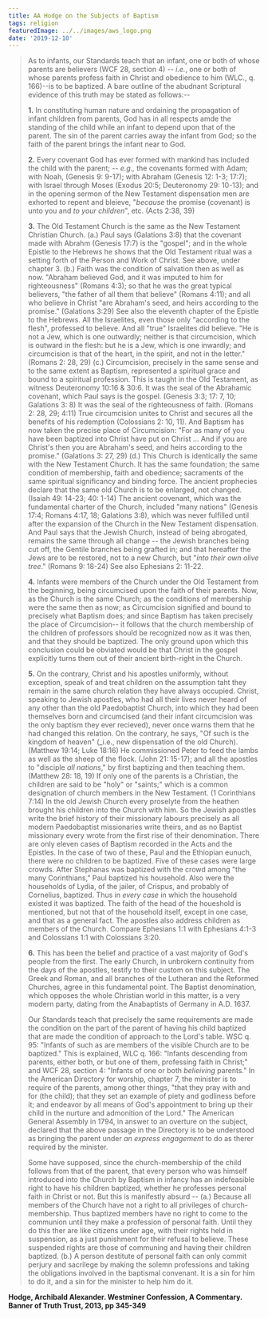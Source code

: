 ```yaml
---
title: AA Hodge on the Subjects of Baptism
tags: religion
featuredImage: ../../images/aws_logo.png
date: '2019-12-10'
---
```


> As to infants, our Standards teach that an infant, one or both of whose parents are believers (WCF 28, section 4) -- _i.e._, one or both of whose parents profess faith in Christ and obedience to him (WLC., q. 166)--is to be baptized. A bare outline of the abudnant Scriptural evidence of this truth may be stated as follows:--
>
> **1.** In constituting human nature and ordaining the propagation of infant children from parents, God has in all respects amde the standing of the child while an infant to depend upon that of the parent. The sin of the parent carries away the infant from God; so the faith of the parent brings the infant near to God.
> 
> **2.** Every covenant God has ever formed with mankind has included the child with the parent; -- _e.g.,_ the covenants formed with Adam; with Noah, (Genesis 9: 9-17); with Abraham (Genesis 12: 1-3; 17:7); with Israel through Moses (Exodus 20:5; Deuteronomy 29: 10-13); and in the opening sermon of the New Testament dispensation men are exhorted to repent and bleieve, "_because_ the promise (covenant) is unto you and _to your children_", etc. (Acts 2:38, 39)
>
> **3.** The Old Testament Church is the same as the New Testament Christian Church. (a.) Paul says (Galations 3:8) that the covenant made with Abrahm (Genesis 17:7) is the "gospel"; and in the whole Epistle to the Hebrews he shows that the Old Testament ritual was a setting forth of the Person and Work of Christ. See above, under chapter 3. (b.) Faith was the condition of salvation then as well as now. "Abraham believed God, and it was imputed to him for righteousness" (Romans 4:3); so that he was the great typical believers, "the father of all them that believe" (Romans 4:11); and all who believe in Christ "are Abraham's seed, and heirs according to the promise." (Galations 3:29) See also the eleventh chapter of the Epistle to the Hebrews. All the Israelites, even those only "according to the flesh", professed to believe. And all "true" Israelites did believe. "He is not a Jew, which is one outwardly; neither is that circumcision, which is outward in the flesh: but he is a Jew, which is one inwardly; and circumcision is that of the heart, in the spirit, and not in the letter." (Romans 2: 28, 29) (c.) Circumcision, precisely in the same sense and to the same extent as Baptism, represented a spiritual grace and bound to a spiritual profession. This is taught in the Old Testament, as witness Deuteronomy 10:16 & 30:6. It was the seal of the Abrahamic covenant, which Paul says is the gospel. (Genesis 3:3; 17: 7, 10; Galations 3: 8) It was the seal of the righteousness of faith. (Romans 2: 28, 29; 4:11) True circumcision unites to Christ and secures all the benefits of his redemption (Colossians 2: 10, 11). And Baptism has now taken the precise place of Circumcision: "For as many of you have been baptized into Christ have put on Christ ... And if you are Christ's then you are Abraham's seed, and heirs according to the promise." (Galations 3: 27, 29) (d.) This Church is identically the same with the New Testament Church. It has the same foundation; the same condition of membership, faith and obedience; sacraments of the same spiritual significancy and binding force. The ancient prophecies declare that the same old Church is to be enlarged, not changed. (Isaiah 49: 14-23; 40: 1-14) The ancient covenant, which was the fundamental charter of the Church, included "many nations" (Genesis 17:4; Romans 4:17, 18; Galations 3:8), which was never fulfilled until after the expansion of the Church in the New Testament dispensation. And Paul says that the Jewish Church, instead of being abrogated, remains the same through all change -- the Jewish branches being cut off, the Gentile branches being grafted in; and that hereafter the Jews are to be restored, not to a new Church, but "_into their own olive tree_." (Romans 9: 18-24) See also Ephesians 2: 11-22.
>
> **4.** Infants were members of the Church under the Old Testament from the beginning, being circumcised upon the faith of their parents. Now, as the Church is the same Church; as the conditions of membership were the same then as now; as Circumcision signified and bound to precisely what Baptism does; and since Baptism has taken precisely the place of Circumcision-- it follows that the church membership of the children of professors should be recognized now as it was then, and that they should be baptized. The only ground upon which this conclusion could be obviated would be that Christ in the
gospel explicitly turns them out of their ancient birth-right in the Church.
>
> **5.** On the contrary, Christ and his apostles uniformly, without exception, speak of and treat children on the assumption taht they remain in the same church relation they have always occupied. Christ, speaking to Jewish apostles, who had all their lives never heard of any other than the old Paedobaptist Church, into which they had been themselves born and circumcised (and their infant circumcision was the only baptism they ever recieved), never once warns them that he had changed this relation. On the contrary, he says, "Of such is the kingdom of heaven" (_i.e., new dispensation of the old Church). (Matthew 19:14; Luke 18:16) He commissioned Peter to feed the lambs as well as the sheep of the flock. (John 21: 15-17); and all the apostles to "disciple _all nations_," by first baptizing and then teaching them. (Matthew 28: 18, 19) If only one of the parents is a Christian, the children are said to be "holy" or "saints;" which is a common designation of church members in the New Testament. (1 Corinthians 7:14) In the old Jewish Church every proselyte from the heathen brought his children into the Church with him. So the Jewish apostles write the brief history of their missionary labours precisely as all modern Paedobaptist missionaries write theirs, and as no Baptist missionary every wrote from the first rise of their denomination. There are only eleven cases of Baptism recorded in the Acts and the Epistles. In the case of two of these, Paul and the Ethiopian eunuch, there were no children to be baptized. Five of these cases were large crowds. After Stephanas was baptized with the crowd among "the many Corinthians," Paul baptized his household. Also were the households of Lydia, of the jailer, of Crispus, and probably of Cornelius, baptized. Thus in _every case_ in which the household existed it was baptized. The faith of the head of the houeshold is mentioned, but not that of the household itself, except in one case, and that as a general fact. The apostles also address children as members of the Church. Compare Ephesians 1:1 with Ephesians 4:1-3 and Colossians 1:1 with Colossians 3:20.
>
> **6.** This has been the belief and practice of a vast majority of God's people from the first. The early Church, in unbrokern continuity from the days of the apostles, testify to their custom on this subject. The Greek and Roman, and all branches of the Lutheran and the Reformed Churches, agree in this fundamental point. The Baptist denomination, which opposes the whole Christian world in this matter, is a very modern party, dating from the Anabaptists of Germany in A.D. 1637.
>
> Our Standards teach that precisely the same requirements are made the condition on the part of the parent of having his child baptized that are made the condition of approach to the Lord's table. WSC q. 95: "Infants of such as are members of the visible Church are to be baptized." This is explained, WLC q. 166: "Infants descending from parents, either both, or but one of them, professing faith in Christ;" and WCF 28, section 4: "Infants of one or both _belieiving_ parents." In the American Directory for worship, chapter 7, the minister is to require of the parents, among other things, "that they pray with and for (the child); that they set an example of piety and godliness before it; and endeavor by all means of God's appointment to bring up their child in the nurture and admonition of the Lord." The American General Assembly in 1794, in answer to an overture on the subject, declared that the above passage in the Directory is to be understood as bringing the parent under _an express engagement_ to do as therer required by the minister.
>
> Some have supposed, since the church-membership of the child follows from that of the parent, that every person who was himself introduced into the Church by Baptism in infancy has an indefeasible right to have his children baptized, whether he professes personal faith in Christ or not. But this is manifestly absurd -- (a.) Because all members of the Church have not a right to all privileges of church-membership. Thus baptized members have no right to come to the communion until they make a profession of personal faith. Until they do this ther are like citizens under age, with their rights held in suspension, as a just punishment for their refusal to believe. These suspended rights are those of communing and having their children baptized. (b.) A person destitute of personal faith can only commit perjury and sacrilege by making the solemn professions and taking the obligations involved in the baptismal convenant. It is a sin for him to do it, and a sin for the minister to help him do it.

**Hodge, Archibald Alexander. Westminer Confession, A Commentary. Banner of Truth Trust, 2013, pp 345-349**
